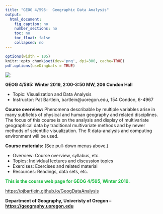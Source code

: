 ```yaml
---
title: "GEOG 4/595:  Geographic Data Analysis"
output: 
  html_document:
    fig_caption: no
    number_sections: no
    toc: no
    toc_float: false
    collapsed: no
---
```


```r
options(width = 105)
knitr::opts_chunk$set(dev='png', dpi=300, cache=TRUE)
pdf.options(useDingbats = TRUE)
```
![](images/annp.png)

**GEOG 4/595: Winter 2019, 2:00-3:50 MW, 206 Condon Hall**

- Topic:  Visualization and Data Analysis
- Instructor:  Pat Bartlein, bartlein@uoregon.edu, 154 Condon, 6-4967

**Course overview:**  Phenomena describable by multiple variables arise in many subfields of physical and human geography and related disciplines.  The focus of this course is on the analysis and display of multivariate geographical data by traditional multivariate methods and by newer methods of scientific visualization.  The R data-analysis and computing environment will be used.

**Course materials:** (See pull-down menus above.)  

- Overview:  Course overview, syllabus, etc.
- Topics:  Individual lectures and discussion topics
- Exercises:  Exercises and related material
- Resources:  Readings, data sets, etc.

<p><span style="color: #15B93D;"><b>This is the course web page for GEOG 4/595, Winter 2019.</b></span></p>

[https://pjbartlein.github.io/GeogDataAnalysis](https://pjbartlein.github.io/GeogDataAnalysis)
  


**Department of Geography, Univeristy of Oregon -- 
[https://geography.uoregon.edu](https://geography.uoregon.edu)**